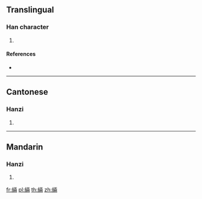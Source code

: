 {{character info/new}}
==Translingual==

===Han character===
{{Han char|rn=120|rad=糸|as=08|sn=14|four=21927|canj=VFMLB}}

# {{defn|Han|sort=糸08}}

====References====
* {{Han ref|kx=0929.070|dkj=27602|dj=1367.010|hdz=53411.010|uh=7DC9|ud=32201|bh=E379|bd=58233}}

----

==Cantonese==

===Hanzi===
{{yue-hanzi|jyut=loeng5|y=leung5}}

# {{defn|lang=yue|sort=糸08}}

----

==Mandarin==

===Hanzi===
{{cmn-hanzi|pin=[[liǎng]] ([[liang3]])|wg=liang<sup>3</sup>}}

# {{defn|lang=cmn|sort=糸08}}

[[fr:緉]]
[[pl:緉]]
[[th:緉]]
[[zh:緉]]